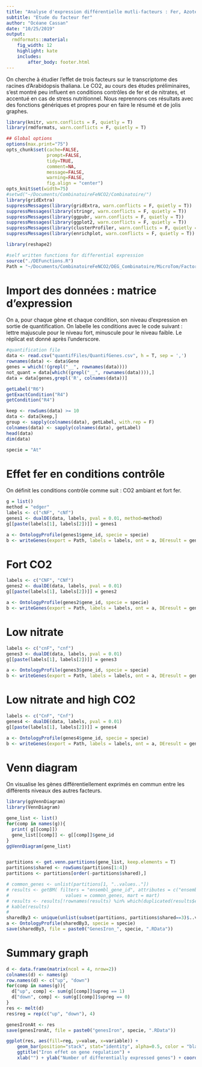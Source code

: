 ```yaml
---
title: "Analyse d'expression différentielle mutli-facteurs : Fer, Azote et CO2"
subtitle: "Etude du facteur fer"
author: "Océane Cassan"
date: "10/25/2019"
output: 
  rmdformats::material:
    fig_width: 12
    highlight: kate
    includes:
        after_body: footer.html
---
```


On cherche à étudier l'effet de trois facteurs sur le transcriptome des racines d'Arabidopsis thaliana.
Le CO2, au cours des études préliminaires, s'est montré peu influent en conditions contrôles de fer et de nitrates, et accentué en cas de stress nutritionnel.
Nous reprennons ces résultats avec des fonctions génériques et propres pour en faire le résumé et de jolis graphes.


```r
library(knitr, warn.conflicts = F, quietly = T)
library(rmdformats, warn.conflicts = F, quietly = T)

## Global options
options(max.print="75")
opts_chunk$set(cache=FALSE,
               prompt=FALSE,
               tidy=TRUE,
               comment=NA,
               message=FALSE,
               warning=FALSE,
               fig.align = "center")
opts_knit$set(width=75)
#setwd("~/Documents/CombinatoireFeNCO2/Combinatoire/")
library(gridExtra)
suppressMessages(library(gridExtra, warn.conflicts = F, quietly = T))
suppressMessages(library(stringr, warn.conflicts = F, quietly = T))
suppressMessages(library(ggpubr, warn.conflicts = F, quietly = T))
suppressMessages(library(ggplot2, warn.conflicts = F, quietly = T))
suppressMessages(library(clusterProfiler, warn.conflicts = F, quietly = T))
suppressMessages(library(enrichplot, warn.conflicts = F, quietly = T))

library(reshape2)

#self written functions for differential expression
source("./DEFunctions.R")
Path = "~/Documents/CombinatoireFeNCO2/DEG_Combinatoire/MicroTom/FactorIron/"

```


# Import des données : matrice d'expression

On a, pour chaque gène et chaque condition, son niveau d'expression en sortie de quantification.
On labelle les conditions avec le code suivant : lettre majuscule pour le niveau fort, minuscule pour le niveau faible. Le réplicat est donné après l'underscore.

```r
#quantification file
data <- read.csv("quantifFiles/QuantifGenes.csv", h = T, sep = ',')
rownames(data) <- data$Gene
genes = which(!(grepl("__", rownames(data))))
not_quant = data[which((grepl("__", rownames(data)))),]
data = data[genes,grepl('R', colnames(data))]

getLabel("R6")
getExactCondition("R4")
getCondition("R4")

keep <- rowSums(data) >= 10
data <- data[keep,]
group <- sapply(colnames(data), getLabel, with.rep = F)
colnames(data) <- sapply(colnames(data), getLabel)
head(data)
dim(data)

specie = "At"
```



# Effet fer en conditions contrôle

On définit les conditions contrôle comme suit : CO2 ambiant et fort fer.

```r
g = list()
method = "edger"
labels <- c("cNF", "cNf")
genes1 <- dualDE(data, labels, pval = 0.01, method=method)
g[[paste(labels[1], labels[2])]] = genes1

a <- OntologyProfile(genes1$gene_id, specie = specie)
b <- writeGenes(export = Path, labels = labels, ont = a, DEresult = genes1)
```

# Fort CO2

```r
labels <- c("CNF", "CNf")
genes2 <- dualDE(data, labels, pval = 0.01)
g[[paste(labels[1], labels[2])]] = genes2

a <- OntologyProfile(genes2$gene_id, specie = specie)
b <- writeGenes(export = Path, labels = labels, ont = a, DEresult = genes2)
```

# Low nitrate

```r
labels <- c("cnF", "cnf")
genes3 <- dualDE(data, labels, pval = 0.01)
g[[paste(labels[1], labels[2])]] = genes3

a <- OntologyProfile(genes3$gene_id, specie = specie)
b <- writeGenes(export = Path, labels = labels, ont = a, DEresult = genes3)
```

# Low nitrate and high CO2

```r
labels <- c("CnF", "Cnf")
genes4 <- dualDE(data, labels, pval = 0.01)
g[[paste(labels[1], labels[2])]] = genes4

a <- OntologyProfile(genes4$gene_id, specie = specie)
b <- writeGenes(export = Path, labels = labels, ont = a, DEresult = genes4)
```


# Venn diagram

On visualise les gènes différentiellement exprimés en commun entre les différents niveaux des autres facteurs.

```r

library(ggVennDiagram)
library(VennDiagram)

gene_list <- list()
for(comp in names(g)){
  print( g[[comp]])
  gene_list[[comp]] <- g[[comp]]$gene_id
}
ggVennDiagram(gene_list)


partitions <- get.venn.partitions(gene_list, keep.elements = T)
partitions$shared <- rowSums(partitions[1:4])
partitions <- partitions[order(-partitions$shared),]

# common_genes <- unlist(partitions[1, "..values.."])
# results <- getBM( filters = "ensembl_gene_id", attributes = c("ensembl_gene_id", "description", "external_gene_name", "entrezgene_id"),
#                     values = common_genes, mart = mart)
# results <- results[!rownames(results) %in% which(duplicated(results$ensembl_gene_id)), ]
# kable(results)
# 
sharedBy3 <- unique(unlist(subset(partitions, partitions$shared==3)$..values..))
a <- OntologyProfile(sharedBy3, specie = specie)
save(sharedBy3, file = paste0("GenesIron_", specie, ".RData"))
```

# Summary graph

```r
d <- data.frame(matrix(ncol = 4, nrow=2))
colnames(d) <- names(g)
row.names(d) <- c("up", "down")
for(comp in names(g)){
  d["up", comp] <- sum(g[[comp]]$upreg == 1)
  d["down", comp] <- sum(g[[comp]]$upreg == 0)
}
res <- melt(d)
res$reg = rep(c("up", "down"), 4)

genesIronAt <- res
save(genesIronAt, file = paste0("genesIron", specie, ".RData"))

ggplot(res, aes(fill=reg, y=value, x=variable)) + 
    geom_bar(position="stack", stat="identity", alpha=0.5, color = "black") +
    ggtitle("Iron effet on gene regulation") +
    xlab("") + ylab("Number of differentially expressed genes") + coord_flip()
```
